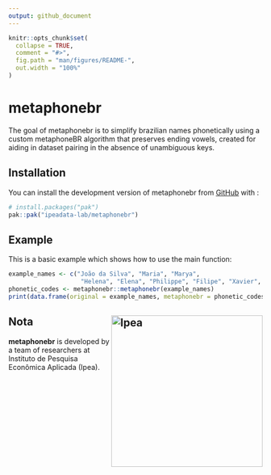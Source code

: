 ```yaml
---
output: github_document
---
```


<!-- README.md is generated from README.Rmd. Please edit that file -->

```r
knitr::opts_chunk$set(
  collapse = TRUE,
  comment = "#>",
  fig.path = "man/figures/README-",
  out.width = "100%"
)
```

# metaphonebr

<!-- badges: start -->
<!-- badges: end -->

The goal of metaphonebr is to simplify brazilian names phonetically using a custom 
metaphoneBR algorithm that preserves ending vowels,  created for aiding in dataset pairing in 
the absence of unambiguous keys.

## Installation

You can install the development version of metaphonebr from [GitHub](https://github.com/) with :

``` r
# install.packages("pak")
pak::pak("ipeadata-lab/metaphonebr")
```

## Example

This is a basic example which shows how to use the main function:

```r
example_names <- c("João da Silva", "Maria", "Marya",
                    "Helena", "Elena", "Philippe", "Filipe", "Xavier", "Chavier")
phonetic_codes <- metaphonebr::metaphonebr(example_names)
print(data.frame(original = example_names, metaphonebr = phonetic_codes))
```

## Nota <a href="https://www.ipea.gov.br"><img src="man/figures/ipea_logo.png" alt="Ipea" align="right" width="300"/></a>

**metaphonebr** is developed by a team of researchers at Instituto
de Pesquisa Econômica Aplicada (Ipea).
